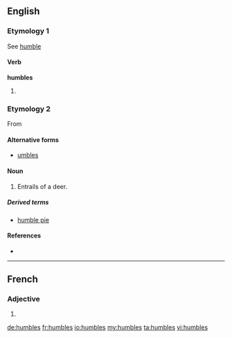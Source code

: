 ==English==

===Etymology 1===
See [[humble]]

====Verb====
'''humbles'''

# {{third-person singular of|[[humble]]}}

===Etymology 2===
From {{term|numbles|lang=enm}}

====Alternative forms====
* [[umbles]]

====Noun====
{{en-plural noun}}

# {{archaic}} Entrails of a deer.

=====Derived terms=====
* [[humble pie]]

====References====
* {{R:Webster 1913}}

----

==French==

===Adjective===
{{fr-adj-form}} {{m|f|p}}

# {{form of|plural|[[humble]]|lang=fr}}

[[de:humbles]]
[[fr:humbles]]
[[io:humbles]]
[[my:humbles]]
[[ta:humbles]]
[[vi:humbles]]